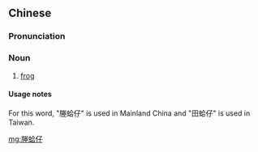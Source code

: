 ==Chinese==
{{zh-forms|alt=田蛤仔|type=12}}

===Pronunciation===
{{zh-pron
|mn=qz,tw,xm,zz:chhân-kap-仔
|cat=n
}}

===Noun===
{{zh-noun}}

# {{lb|zh|Min Nan}} [[frog]]

====Usage notes====
For this word, "塍蛤仔" is used in Mainland China and "田蛤仔" is used in Taiwan.

[[mg:塍蛤仔]]